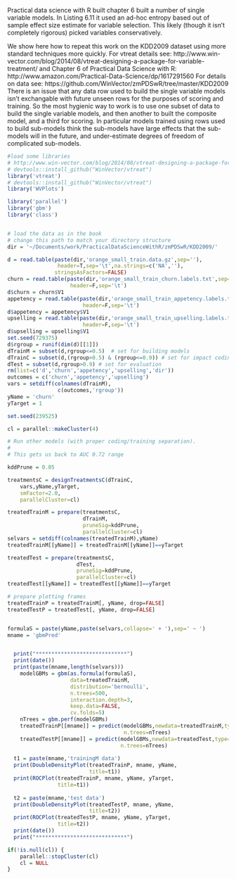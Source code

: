

Practical data science with R built chapter 6 built a number of single variable models.
In Listing 6.11 it used an ad-hoc entropy based out of sample effect size estimate
for variable selection.  This likely (though it isn't completely rigorous) picked 
variables conservatively.

We show here how to repeat this work on the KDD2009 dataset using more standard
techniques more quickly.
For vtreat details see: 
   http://www.win-vector.com/blog/2014/08/vtreat-designing-a-package-for-variable-treatment/
and Chapter 6 of Practical Data Science with R: 
    http://www.amazon.com/Practical-Data-Science/dp/1617291560
For details on data see: 
    https://github.com/WinVector/zmPDSwR/tree/master/KDD2009
There is an issue that any data row used to build the single variable models isn't
exchangable with future unseen rows for the purposes of scoring and training.  So
the most hygienic way to work is to use one subset of data to build the single variable models,
and then another to built the composite model, and a third for scoring.  In particular
models trained using rows used to build sub-models think the sub-models have large effects
that the sub-models will in the future, and under-estimate degrees of freedom of complicated
sub-models.


```r
#load some libraries
# http://www.win-vector.com/blog/2014/08/vtreat-designing-a-package-for-variable-treatment/
# devtools::install_github("WinVector/vtreat")
library('vtreat')
# devtools::install_github("WinVector/vtreat")
library('WVPlots')

library('parallel')
library('gbm')
library('class')


# load the data as in the book
# change this path to match your directory structure
dir = '~/Documents/work/PracticalDataScienceWithR/zmPDSwR/KDD2009/' 

d = read.table(paste(dir,'orange_small_train.data.gz',sep=''),
                header=T,sep='\t',na.strings=c('NA',''), 
               stringsAsFactors=FALSE)
churn = read.table(paste(dir,'orange_small_train_churn.labels.txt',sep=''),
                    header=F,sep='\t')
d$churn = churn$V1
appetency = read.table(paste(dir,'orange_small_train_appetency.labels.txt',sep=''),
                        header=F,sep='\t')
d$appetency = appetency$V1
upselling = read.table(paste(dir,'orange_small_train_upselling.labels.txt',sep=''),
                        header=F,sep='\t')
d$upselling = upselling$V1
set.seed(729375)
d$rgroup = runif(dim(d)[[1]])
dTrainM = subset(d,rgroup<=0.5)  # set for building models
dTrainC = subset(d,(rgroup>0.5) & (rgroup<=0.9)) # set for impact coding
dTest = subset(d,rgroup>0.9) # set for evaluation
rm(list=c('d','churn','appetency','upselling','dir'))
outcomes = c('churn','appetency','upselling')
vars = setdiff(colnames(dTrainM),
                c(outcomes,'rgroup'))
yName = 'churn'
yTarget = 1

set.seed(239525)

cl = parallel::makeCluster(4)
```




```r
# Run other models (with proper coding/training separation).
#
# This gets us back to AUC 0.72 range

kddPrune = 0.05

treatmentsC = designTreatmentsC(dTrainC,
    vars,yName,yTarget,
    smFactor=2.0, 
    parallelCluster=cl)

treatedTrainM = prepare(treatmentsC,
                        dTrainM,
                        pruneSig=kddPrune, 
                        parallelCluster=cl)
selvars = setdiff(colnames(treatedTrainM),yName)
treatedTrainM[[yName]] = treatedTrainM[[yName]]==yTarget

treatedTest = prepare(treatmentsC,
                      dTest,
                      pruneSig=kddPrune, 
                      parallelCluster=cl)
treatedTest[[yName]] = treatedTest[[yName]]==yTarget

# prepare plotting frames
treatedTrainP = treatedTrainM[, yName, drop=FALSE]
treatedTestP = treatedTest[, yName, drop=FALSE]


formulaS = paste(yName,paste(selvars,collapse=' + '),sep=' ~ ')
mname = 'gbmPred'


  print("*****************************")
  print(date())
  print(paste(mname,length(selvars)))
    modelGBMs = gbm(as.formula(formulaS),
                    data=treatedTrainM,
                    distribution='bernoulli',
                    n.trees=500,
                    interaction.depth=3,
                    keep.data=FALSE,
                    cv.folds=5)
    nTrees = gbm.perf(modelGBMs)
    treatedTrainP[[mname]] = predict(modelGBMs,newdata=treatedTrainM,type='response',
                                     n.trees=nTrees) 
    treatedTestP[[mname]] = predict(modelGBMs,newdata=treatedTest,type='response',
                                    n.trees=nTrees)
  
  t1 = paste(mname,'trainingM data')
  print(DoubleDensityPlot(treatedTrainP, mname, yName, 
                          title=t1))
  print(ROCPlot(treatedTrainP, mname, yName, yTarget,
                title=t1))
  
  t2 = paste(mname,'test data')
  print(DoubleDensityPlot(treatedTestP, mname, yName, 
                          title=t2))
  print(ROCPlot(treatedTestP, mname, yName, yTarget,
                title=t2))
  print(date())
  print("*****************************")

```

```r
if(!is.null(cl)) {
    parallel::stopCluster(cl)
    cl = NULL
}
```

